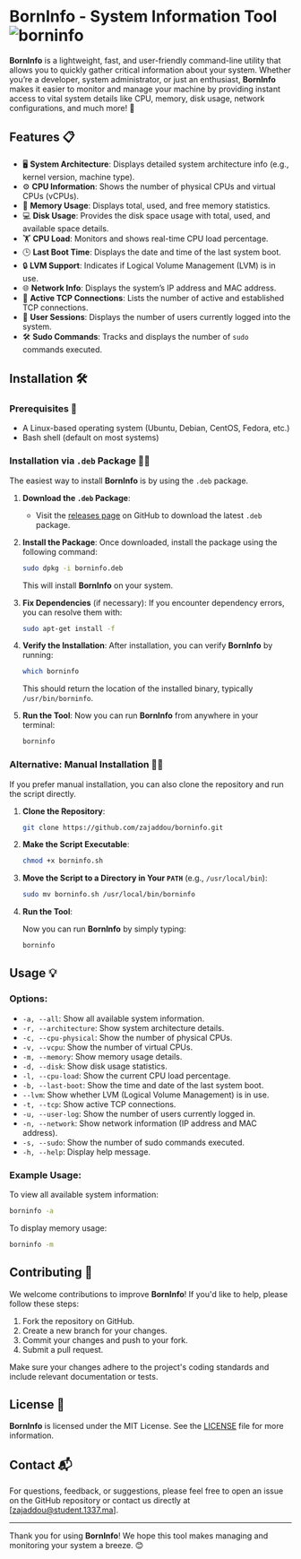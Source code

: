
# BornInfo - System Information Tool ![borninfo](https://img.shields.io/badge/BornInfo-Tool-blue)

**BornInfo** is a lightweight, fast, and user-friendly command-line utility that allows you to quickly gather critical information about your system. Whether you’re a developer, system administrator, or just an enthusiast, **BornInfo** makes it easier to monitor and manage your machine by providing instant access to vital system details like CPU, memory, disk usage, network configurations, and much more! 🚀

## Features 📋

- 🖥 **System Architecture**: Displays detailed system architecture info (e.g., kernel version, machine type).
- ⚙️ **CPU Information**: Shows the number of physical CPUs and virtual CPUs (vCPUs).
- 💾 **Memory Usage**: Displays total, used, and free memory statistics.
- 💻 **Disk Usage**: Provides the disk space usage with total, used, and available space details.
- 🏋️ **CPU Load**: Monitors and shows real-time CPU load percentage.
- 🕒 **Last Boot Time**: Displays the date and time of the last system boot.
- 🔒 **LVM Support**: Indicates if Logical Volume Management (LVM) is in use.
- 🌐 **Network Info**: Displays the system’s IP address and MAC address.
- 🔌 **Active TCP Connections**: Lists the number of active and established TCP connections.
- 👤 **User Sessions**: Displays the number of users currently logged into the system.
- 🛠 **Sudo Commands**: Tracks and displays the number of `sudo` commands executed.

## Installation 🛠️

### Prerequisites 📝

- A Linux-based operating system (Ubuntu, Debian, CentOS, Fedora, etc.)
- Bash shell (default on most systems)

### Installation via `.deb` Package 🚶‍♂️

The easiest way to install **BornInfo** is by using the `.deb` package.

1. **Download the `.deb` Package**:
   - Visit the [releases page](https://github.com/zajaddou/borninfo/releases) on GitHub to download the latest `.deb` package.

2. **Install the Package**:
   Once downloaded, install the package using the following command:

   ```bash
   sudo dpkg -i borninfo.deb
   ```

   This will install **BornInfo** on your system.

3. **Fix Dependencies** (if necessary):
   If you encounter dependency errors, you can resolve them with:

   ```bash
   sudo apt-get install -f
   ```

4. **Verify the Installation**:
   After installation, you can verify **BornInfo** by running:

   ```bash
   which borninfo
   ```

   This should return the location of the installed binary, typically `/usr/bin/borninfo`.

5. **Run the Tool**:
   Now you can run **BornInfo** from anywhere in your terminal:

   ```bash
   borninfo
   ```

### Alternative: Manual Installation 🚶‍♂️

If you prefer manual installation, you can also clone the repository and run the script directly.

1. **Clone the Repository**:

   ```bash
   git clone https://github.com/zajaddou/borninfo.git
   ```

2. **Make the Script Executable**:

   ```bash
   chmod +x borninfo.sh
   ```

3. **Move the Script to a Directory in Your `PATH`** (e.g., `/usr/local/bin`):

   ```bash
   sudo mv borninfo.sh /usr/local/bin/borninfo
   ```

4. **Run the Tool**:

   Now you can run **BornInfo** by simply typing:

   ```bash
   borninfo
   ```

## Usage 💡

### Options:

- `-a, --all`: Show all available system information.
- `-r, --architecture`: Show system architecture details.
- `-c, --cpu-physical`: Show the number of physical CPUs.
- `-v, --vcpu`: Show the number of virtual CPUs.
- `-m, --memory`: Show memory usage details.
- `-d, --disk`: Show disk usage statistics.
- `-l, --cpu-load`: Show the current CPU load percentage.
- `-b, --last-boot`: Show the time and date of the last system boot.
- `--lvm`: Show whether LVM (Logical Volume Management) is in use.
- `-t, --tcp`: Show active TCP connections.
- `-u, --user-log`: Show the number of users currently logged in.
- `-n, --network`: Show network information (IP address and MAC address).
- `-s, --sudo`: Show the number of sudo commands executed.
- `-h, --help`: Display help message.

### Example Usage:

To view all available system information:

```bash
borninfo -a
```

To display memory usage:

```bash
borninfo -m
```

## Contributing 🤝

We welcome contributions to improve **BornInfo**! If you'd like to help, please follow these steps:

1. Fork the repository on GitHub.
2. Create a new branch for your changes.
3. Commit your changes and push to your fork.
4. Submit a pull request.

Make sure your changes adhere to the project's coding standards and include relevant documentation or tests.

## License 📝

**BornInfo** is licensed under the MIT License. See the [LICENSE](LICENSE) file for more information.

## Contact 📬

For questions, feedback, or suggestions, please feel free to open an issue on the GitHub repository or contact us directly at [zajaddou@student.1337.ma].

---

Thank you for using **BornInfo**! We hope this tool makes managing and monitoring your system a breeze. 😊
